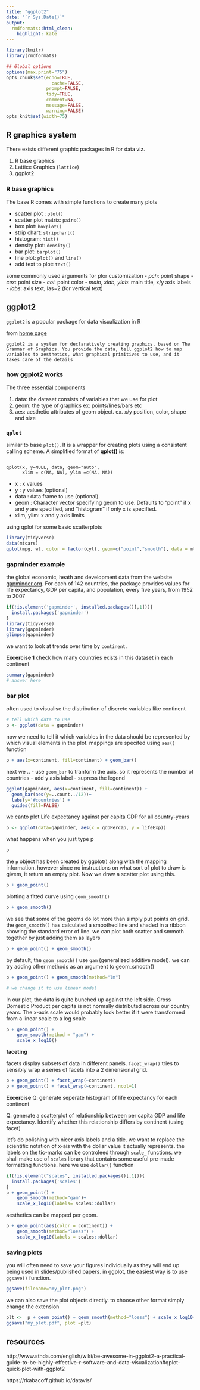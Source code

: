 ```yaml
---
title: "ggplot2"
date: "`r Sys.Date()`"
output:
  rmdformats::html_clean:
    highlight: kate
---
```



```r
library(knitr)
library(rmdformats)

## Global options
options(max.print="75")
opts_chunk$set(echo=TRUE,
	             cache=FALSE,
               prompt=FALSE,
               tidy=TRUE,
               comment=NA,
               message=FALSE,
               warning=FALSE)
opts_knit$set(width=75)
```


## R graphics system

There exists different graphic packages in R for data viz.

1) R base graphics
2) Lattice Graphics (`lattice`)
3) ggplot2 

### R base graphics

The base R comes with simple functions to create many plots

- scatter plot : `plot()`
- scatter plot matrix: `pairs()`
- box plot: `boxplot()`
- strip chart: `stripchart()`
- histogram: `hist()`
- density plot: `density()`
- bar plot: `barplot()`
- line plot: `plot()` and `line()`
- add text to plot: `text()`

some commonly used arguments for plor customization
- _pch_: point shape
- _cex_: point size
- _col_: point color
- _main_, _xlab_, _ylab_: main title, x/y axis labels
- _labs_: axis text, las=2 (for vertical text)

## ggplot2

`ggplot2` is a popular package for data visualization in R

from [home page](http://ggplot2.tidyverse.org/)
```
ggplot2 is a system for declaratively creating graphics, based on The Grammar of Graphics. You provide the data, tell ggplot2 how to map variables to aesthetics, what graphical primitives to use, and it takes care of the details
```

### how ggplot2 works

The three essential components

1. data: the dataset consists of variables that we use for plot
2. geom: the type of graphics ex: points/lines/bars etc
3. aes: aesthetic attributes of geom object. ex. x/y position, color, shape and size

### `qplot`

similar to base `plot()`. It is a wrapper for creating plots using a consistent calling scheme. A simplified format of __qplot()__ is:

```

qplot(x, y=NULL, data, geom="auto", 
      xlim = c(NA, NA), ylim =c(NA, NA))
```
- x : x values
- y : y values (optional)
- data : data frame to use (optional).
- geom : Character vector specifying geom to use. Defaults to “point” if x and y are specified, and “histogram” if only x is specified.
- xlim, ylim: x and y axis limits

using qplot for some basic scatterplots

```r
library(tidyverse)
data(mtcars)
qplot(mpg, wt, color = factor(cyl), geom=c("point","smooth"), data = mtcars)
```

### gapminder example

the global economic, heath and development data from the website [gapminder.org](http://www.gapminder.org/tools/#_locale_id=en;&chart-type=bubbles). For each of 142 countries, the package provides values for life expectancy, GDP per capita, and population, every five years, from 1952 to 2007

```r
if(!is.element('gapminder', installed.packages()[,1])){
  install.packages('gapminder')
}
library(tidyverse)
library(gapminder)
glimpse(gapminder)
```

we want to look at trends over time by `continent`. 

__Excercise 1__
check how many countries exists in this dataset in each continent

```r
summary(gapminder)
# answer here
```

### bar plot 
often used to visualise the distribution of discrete variables like continent

```r
# tell which data to use
p <- ggplot(data = gapminder)

```
now we need to tell it which variables in the data should be represented by which visual elements in the plot. mappings are specifed using `aes()` function

```r
p + aes(x=continent, fill=continent) + geom_bar()

```

next we ..
- use `geom_bar` to tranform the axis, so it represents the number of countries
- add y axis label
- supress the legend

```r
ggplot(gapminder, aes(x=continent, fill=continent)) + 
  geom_bar(aes(y=..count../12))+
  labs(y='#countries') +
  guides(fill=FALSE)
```

we canto plot Life expectancy against per capita GDP for all country-years 

```r
p <- ggplot(data=gapminder, aes(x = gdpPercap, y = lifeExp))

```
what happens when you just type p

```r
p
```

the `p` object has been created by ggplot() along with the mapping information. however since no instructions on what sort of plot to draw is givem, it return an empty plot. 
Now we draw a scatter plot using this.

```r
p + geom_point()
```

plotting a fitted curve using `geom_smooth()`

```r
p + geom_smooth()
```

we see that some of the geoms do lot more than simply put points on grid. the `geom_smooth()` has calculated a smoothed line and shaded in a ribbon showing the standard error of line. we can plot both scatter and smmoth together by just adding them as layers

```r
p + geom_point() + geom_smooth()

```

by default, the `geom_smooth()` use `gam` (generalized additive model). we can try adding other methods as an argument to geom_smooth()

```r
p + geom_point() + geom_smooth(method="lm")

# we change it to use linear model
```

In our plot, the data is quite bunched up against the left side. Gross Domestic Product per capita is not normally distributed across our country years. The x-axis scale would probably look better if it were transformed from a linear scale to a log scale

```r

p + geom_point() +
    geom_smooth(method = "gam") +
    scale_x_log10()

```
__faceting__

facets display subsets of data in different panels. `facet_wrap()` tries to sensibly wrap a series of facets into a 2 dimensional grid. 

```r
p + geom_point() + facet_wrap(~continent)
p + geom_point() + facet_wrap(~continent, ncol=1)
```
__Excercise__
Q: generate seperate histogram of life expectancy for each continent

Q: generate a scatterplot of relationship between per capita GDP and life expectancy. Identify whether this relationship differs by continent (using facet)


let's do polishing with nicer axis labels and a title. we want to replace the scientific notation of x-ais with the dollar value it actually represents. the labels on the tic-marks can be controleed through `scale_` functions. we shall make use of `scales` library that contains some useful pre-made formatting functions. here we use `dollar()` function

```r
if(!is.element("scales", installed.packages()[,1])){
  install.packages('scales')
}
p + geom_point() +
    geom_smooth(method="gam")+
    scale_x_log10(labels= scales::dollar)
```

aesthetics can be mapped per geom. 

```r
p + geom_point(aes(color = continent)) +
    geom_smooth(method="loess") +
    scale_x_log10(labels = scales::dollar)
```

### saving plots

you will often need to save your figures individually as they will end up being used in slides/published papers. in ggplot, the easiest way is to use `ggsave()` function.

```r
ggsave(filename="my_plot.png")
```

we can also save the plot objects directly. to choose other format simply change the extension

```r
plt <-  p + geom_point() + geom_smooth(method="loess") + scale_x_log10()
ggsave("my_plot.pdf", plot =plt)
```



## resources

http://www.sthda.com/english/wiki/be-awesome-in-ggplot2-a-practical-guide-to-be-highly-effective-r-software-and-data-visualization#qplot-quick-plot-with-ggplot2

https://rkabacoff.github.io/datavis/
